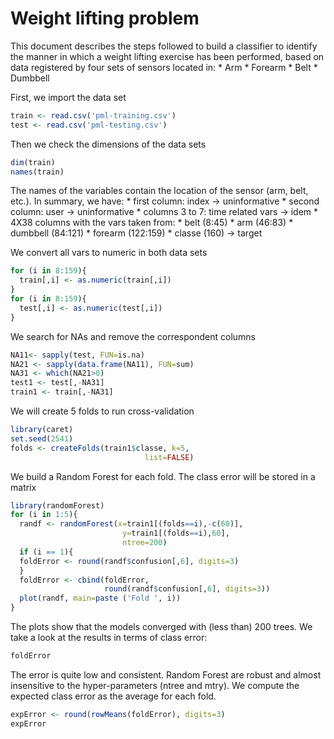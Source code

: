 Weight lifting problem
========================================================

This document describes the steps followed to build a classifier to identify the manner in which a weight lifting exercise has been performed, based on data registered by four sets of sensors located in:
* Arm
* Forearm
* Belt
* Dumbbell

First, we import the data set
```r
train <- read.csv('pml-training.csv')
test <- read.csv('pml-testing.csv')
```
Then we check the dimensions of the data sets
```r
dim(train)
names(train)
```
The names of the variables contain the location of the sensor (arm, belt, etc.).
In summary, we have:
* first column: index -> uninformative
* second column: user -> uninformative
* columns 3 to 7: time related vars -> idem
* 4X38 columns with the vars taken from:
* belt (8:45)
* arm (46:83)
* dumbbell (84:121)
* forearm (122:159)
* classe (160) -> target

We convert all vars to numeric in both data sets
```r
for (i in 8:159){
  train[,i] <- as.numeric(train[,i])
}
for (i in 8:159){
  test[,i] <- as.numeric(test[,i])
}
```
We search for NAs and remove the correspondent columns
```r
NA11<- sapply(test, FUN=is.na)
NA21 <- sapply(data.frame(NA11), FUN=sum)
NA31 <- which(NA21>0)
test1 <- test[,-NA31]
train1 <- train[,-NA31]
```
We will create 5 folds to run cross-validation
```r
library(caret)
set.seed(2541)
folds <- createFolds(train1$classe, k=5,
                              list=FALSE)
```
We build a Random Forest for each fold.
The class error will be stored in a matrix
```r
library(randomForest)
for (i in 1:5){
  randf <- randomForest(x=train1[(folds==i),-c(60)],
                         y=train1[(folds==i),60], 
                         ntree=200)
  if (i == 1){
  foldError <- round(randf$confusion[,6], digits=3)
  }
  foldError <- cbind(foldError, 
                     round(randf$confusion[,6], digits=3))
  plot(randf, main=paste ('Fold ', i))
}
```
The plots show that the models converged with (less than) 200 trees.
We take a look at the results in terms of class error:
```r
foldError
```
The error is quite low and consistent. Random Forest are robust and almost insensitive to the hyper-parameters (ntree and mtry). 
We compute the expected class error as the average for each fold.
```r
expError <- round(rowMeans(foldError), digits=3)
expError
```

